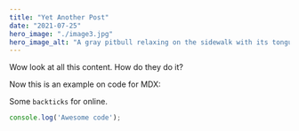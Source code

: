 ```yaml
---
title: "Yet Another Post"
date: "2021-07-25"
hero_image: "./image3.jpg"
hero_image_alt: "A gray pitbull relaxing on the sidewalk with its tongue hanging out"
---
```


Wow look at all this content. How do they do it?

Now this is an example on code for MDX:

Some `backticks` for online.

```js
console.log('Awesome code');
```